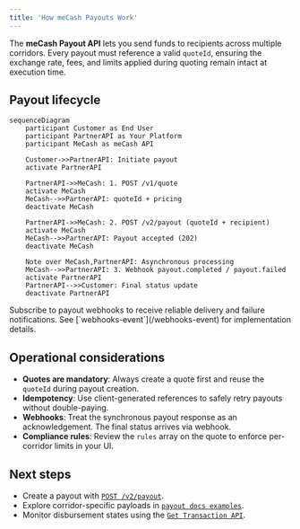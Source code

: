 ```yaml
---
title: 'How meCash Payouts Work'
---
```


The **meCash Payout API** lets you send funds to recipients across multiple corridors. Every payout must reference a valid `quoteId`, ensuring the exchange rate, fees, and limits applied during quoting remain intact at execution time.

## Payout lifecycle

```mermaid
sequenceDiagram
    participant Customer as End User
    participant PartnerAPI as Your Platform
    participant MeCash as meCash API

    Customer->>PartnerAPI: Initiate payout
    activate PartnerAPI

    PartnerAPI->>MeCash: 1. POST /v1/quote
    activate MeCash
    MeCash-->>PartnerAPI: quoteId + pricing
    deactivate MeCash

    PartnerAPI->>MeCash: 2. POST /v2/payout (quoteId + recipient)
    activate MeCash
    MeCash-->>PartnerAPI: Payout accepted (202)
    deactivate MeCash

    Note over MeCash,PartnerAPI: Asynchronous processing
    MeCash-->>PartnerAPI: 3. Webhook payout.completed / payout.failed
    activate PartnerAPI
    PartnerAPI-->>Customer: Final status update
    deactivate PartnerAPI
```

<Callout type="info" emoji="ℹ️">
  Subscribe to payout webhooks to receive reliable delivery and failure notifications. See [`webhooks-event`](/webhooks-event) for implementation details.
</Callout>



## Operational considerations

- **Quotes are mandatory**: Always create a quote first and reuse the `quoteId` during payout creation.
- **Idempotency**: Use client-generated references to safely retry payouts without double-paying.
- **Webhooks**: Treat the synchronous payout response as an acknowledgement. The final status arrives via webhook.
- **Compliance rules**: Review the `rules` array on the quote to enforce per-corridor limits in your UI.

## Next steps

- Create a payout with [`POST /v2/payout`](/payout-docs/create-payout).
- Explore corridor-specific payloads in [`payout docs examples`](/payout-docs/payout-examples/ngn-usd-example).
- Monitor disbursement states using the [`Get Transaction API`](/transaction-docs/get-transaction).
